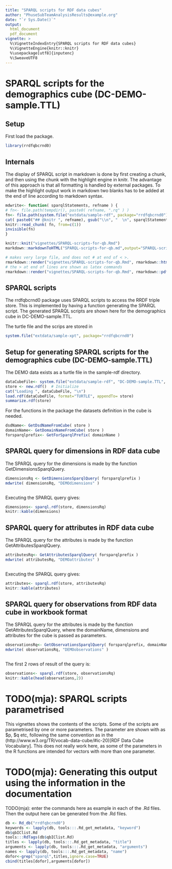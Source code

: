 ```yaml
---
title: "SPARQL scripts for RDF data cubes"
author: "PhuseSubTeamAnalysisResults@example.org"
date: "`r Sys.Date()`"
output: 
  html_document
  pdf_document
vignette: >
  %\VignetteIndexEntry{SPARQL scripts for RDF data cubes}
  %\VignetteEngine{knitr::knitr}
  %\usepackage[utf8]{inputenc}
  %\SweaveUTF8
---
```


# SPARQL scripts for the demographics cube (DC-DEMO-sample.TTL)


## Setup

First load the package.
```r
library(rrdfqbcrnd0)
```

## Internals

The display of SPARQL script in markdown is done by first creating a chunk, and then using the chunk with the highlight engine in knitr. The advantage of this approach is that all formatting is handled by external packages. To make the highlight output work in markdown two blanks has to be added at the end of line according to markdown syntax.
```r
mdwrite<- function( sparqlStatements, refname ) {
# fn<- file.path(tempdir(), paste0( refname, ".rq" ) )
fn<- file.path(system.file("extdata/sample-rdf", package="rrdfqbcrnd0"), paste0( refname, ".rq" ) )
cat( paste0("## @knitr ", refname), gsub("\\n", "  \n", sparqlStatements), sep="  \n", file=fn)
knitr::read_chunk( fn, from=c(1))
invisible(fn)
}
```

```r
knitr::knit("vignettes/SPARQL-scripts-for-qb.Rmd")
markdown::markdownToHTML("SPARQL-scripts-for-qb.md",output="SPARQL-scripts-for-qb.html")

# makes very large file, and does not # at end of < >.
rmarkdown::render("vignettes/SPARQL-scripts-for-qb.Rmd", rmarkdown::html_document())
# the > at end of lines are shown as latex commands 
rmarkdown::render("vignettes/SPARQL-scripts-for-qb.Rmd", rmarkdown::pdf_document())

```

## SPARQL scripts

The rrdfqbcrnd0 package uses SPARQL scripts to access the RRDF triple
store.  This is implemented by having a function generating the SPARQL
script. The generated SPARQL scripts are shown here for the
demographics cube in DC-DEMO-sample.TTL.

The turtle file and the scrips are stored in
```r
system.file("extdata/sample-xpt", package="rrdfqbcrnd0")
```

## Setup for generating SPARQL scripts for the demographics cube (DC-DEMO-sample.TTL)

The DEMO data exists as a turtle file in the sample-rdf directory.

```r
dataCubeFile<- system.file("extdata/sample-rdf", "DC-DEMO-sample.TTL", package="rrdfqbcrnd0")
store <- new.rdf()  # Initialize
cat("Loading ", dataCubeFile, "\n")
load.rdf(dataCubeFile, format="TURTLE", appendTo= store)
summarize.rdf(store)
```

For the functions in the package the datasets definition in the cube is needed.
```r
dsdName<- GetDsdNameFromCube( store )
domainName<- GetDomainNameFromCube( store )
forsparqlprefix<- GetForSparqlPrefix( domainName )
```


## SPARQL query for dimensions in RDF data cube

The SPARQL query for the dimensions is made by the function GetDimensionsSparqlQuery.
```r
dimensionsRq <- GetDimensionsSparqlQuery( forsparqlprefix )
mdwrite( dimensionsRq, "DEMOdimensions" )
```

```r
```

Executing the SPARQL query gives:

```r
dimensions<- sparql.rdf(store, dimensionsRq)
knitr::kable(dimensions)
```


## SPARQL query for attributes in RDF data cube

The SPARQL query for the attributes is made by the function GetAttributesSparqlQuery.
```r
attributesRq<- GetAttributesSparqlQuery( forsparqlprefix )
mdwrite( attributesRq, "DEMOattributes" )
```

```r
```

Executing the SPARQL query gives:

```r
attributes<- sparql.rdf(store, attributesRq)
knitr::kable(attributes)
```

## SPARQL query for observations from RDF data cube in workbook format

The SPARQL query for the attributes is made by the function
GetAttributesSparqlQuery, where the domainName, dimensions and
attributes for the cube is passed as parameters.

```r
observationsRq<- GetObservationsSparqlQuery( forsparqlprefix, domainName, dimensions, attributes )
mdwrite( observationsRq, "DEMOobservations" )
```

```r
```

The first 2 rows of result of the query is:

```r
observations<- sparql.rdf(store, observationsRq)
knitr::kable(head(observations,2))
```

# TODO(mja): SPARQL scripts parametrised

This vignettes shows the contents of the scripts. Some of the scripts
are parametrised by one or more parameters. The parameter are shown
with as $p, $q etc, following the same convention as in the
(http://www.w3.org/TR/vocab-data-cube/#ic-20)[RDF Data Cube Vocabulary]. This
does not really work here, as some of the parameters in the R
functions are intended for vectors with more than one parameter.

# TODO(mja): Generating this output using the information in the documentation

TODO(mja): enter the commands here as example in each of the .Rd files.
Then the output here can be generated from the .Rd files.

```r
db <- Rd_db("rrdfqbcrnd0")
keywords <- lapply(db, tools:::.Rd_get_metadata, "keyword")
db$qbIClist.Rd
tools:::RdTags(db$qbIClist.Rd)
titles <- lapply(db, tools:::.Rd_get_metadata, "title")
arguments <- lapply(db, tools:::.Rd_get_metadata, "arguments")
names <- lapply(db, tools:::.Rd_get_metadata, "name")
dofor<-grep("sparql",titles,ignore.case=TRUE) 
cbind(titles[dofor],arguments[dofor])
```
